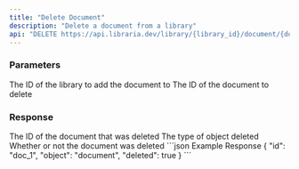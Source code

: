 ```yaml
---
title: "Delete Document"
description: "Delete a document from a library"
api: "DELETE https://api.libraria.dev/library/{library_id}/document/{document_id}"
---
```


### Parameters
<ParamField path="library_id" type="string" required={true}>
  The ID of the library to add the document to
</ParamField>
<ParamField path="document_id" type="string" required={true}>
  The ID of the document to delete
</ParamField>

### Response
<ResponseField name="id" type="string">
  The ID of the document that was deleted
</ResponseField>
<ResponseField name="object" type="string">
  The type of object deleted
</ResponseField>
<ResponseField name="deleted" type="boolean">
  Whether or not the document was deleted
</ResponseField>


<ResponseExample>
  ```json Example Response
  {
    "id": "doc_1",
    "object": "document",
    "deleted": true
  }
  ```
</ResponseExample>


